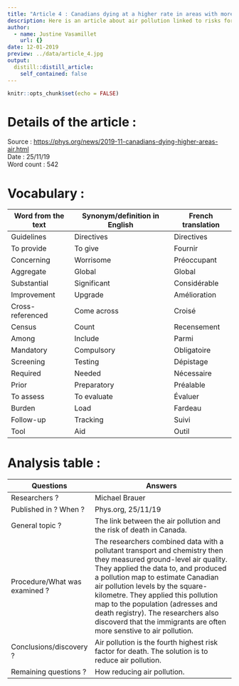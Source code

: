 ```yaml
---
title: "Article 4 : Canadians dying at a higher rate in areas with more air pollution."
description: Here is an article about air pollution linked to risks for death in Canada.
author:
  - name: Justine Vasamillet
    url: {}
date: 12-01-2019
preview: ../data/article_4.jpg
output:
  distill::distill_article:
    self_contained: false
---
```


```r
knitr::opts_chunk$set(echo = FALSE)
```

# Details of the article : 
Source : [https://phys.org/news/2019-11-canadians-dying-higher-areas-air.html](https://phys.org/news/2019-11-canadians-dying-higher-areas-air.html)  
Date : 25/11/19  
Word count : 542  

# Vocabulary : 
Word from the text  |Synonym/definition in English  |French translation  
--------------------|-------------------------------|-------------------
Guidelines  |Directives  |Directives  
To provide  |To give  |Fournir  
Concerning  |Worrisome  |Préoccupant  
Aggregate  |Global  |Global  
Substantial  |Significant  |Considérable  
Improvement  |Upgrade  |Amélioration  
Cross-referenced  |Come across  |Croisé  
Census  |Count  |Recensement  
Among  |Include  |Parmi  
Mandatory  |Compulsory  |Obligatoire  
Screening  |Testing  |Dépistage  
Required  |Needed  |Nécessaire  
Prior  |Preparatory  |Préalable  
To assess  |To evaluate  |Évaluer  
Burden  |Load  |Fardeau  
Follow-up  |Tracking  |Suivi  
Tool  |Aid  |Outil  
 
# Analysis table : 
Questions         |Answers   
------------------|---------------------------------
Researchers ?  |Michael Brauer  
Published in ? When ?  |Phys.org, 25/11/19  
General topic ?  |The link between the air pollution and the risk of death in Canada.  
Procedure/What was examined ?  |The researchers combined data with a pollutant transport and chemistry then they measured ground-level air quality. They applied the data to, and produced a pollution map to estimate Canadian air pollution levels by the square-kilometre. They applied this pollution map to the population (adresses and death registry). The researchers also discoverd that the immigrants are often more senstive to air pollution. 
Conclusions/discovery ?  |Air pollution is the fourth highest risk factor for death. The solution is to reduce air pollution.  
Remaining questions ?  |How reducing air pollution.  
